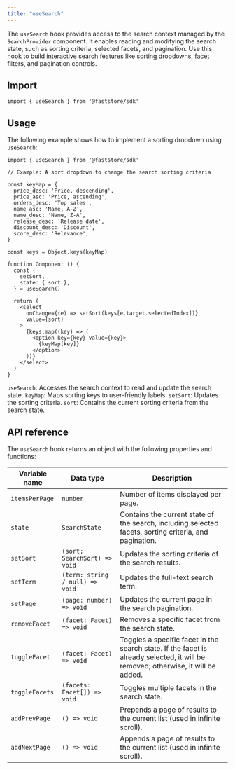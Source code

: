 ```yaml
---
title: "useSearch"
---
```


The `useSearch` hook provides access to the search context managed by the `SearchProvider` component. It enables reading and modifying the search state, such as sorting criteria, selected facets, and pagination. Use this hook to build interactive search features like sorting dropdowns, facet filters, and pagination controls.

## Import

```tsx
import { useSearch } from '@faststore/sdk'
```

## Usage

The following example shows how to implement a sorting dropdown using `useSearch`:

```tsx
import { useSearch } from '@faststore/sdk'

// Example: A sort dropdown to change the search sorting criteria

const keyMap = {
  price_desc: 'Price, descending',
  price_asc: 'Price, ascending',
  orders_desc: 'Top sales',
  name_asc: 'Name, A-Z',
  name_desc: 'Name, Z-A',
  release_desc: 'Release date',
  discount_desc: 'Discount',
  score_desc: 'Relevance',
}

const keys = Object.keys(keyMap)

function Component () {
  const {
    setSort,
    state: { sort },
  } = useSearch()

  return (
    <select
      onChange={(e) => setSort(keys[e.target.selectedIndex])}
      value={sort}
    >
      {keys.map((key) => (
        <option key={key} value={key}>
          {keyMap[key]}
        </option>
      ))}
    </select>
  )
}
```

`useSearch`: Accesses the search context to read and update the search state.
`keyMap`: Maps sorting keys to user-friendly labels.
`setSort`: Updates the sorting criteria.
`sort`: Contains the current sorting criteria from the search state.

## API reference

The `useSearch` hook returns an object with the following properties and functions:

| Variable name | Data type | Description |
| -------- | --------------- | ------------ |
| `itemsPerPage` | `number` | Number of items displayed per page. |
| `state` | `SearchState` | Contains the current state of the search, including selected facets, sorting criteria, and pagination. |
| `setSort` | `(sort: SearchSort) => void` | Updates the sorting criteria of the search results. |
| `setTerm` | `(term: string / null) => void` | Updates the full-text search term. |
| `setPage` | `(page: number) => void` | Updates the current page in the search pagination. |
| `removeFacet` | `(facet: Facet) => void` | Removes a specific facet from the search state. |
| `toggleFacet` | `(facet: Facet) => void` | Toggles a specific facet in the search state. If the facet is already selected, it will be removed; otherwise, it will be added. |
| `toggleFacets` | `(facets: Facet[]) => void` | Toggles multiple facets in the search state. |
| `addPrevPage` | `() => void` | Prepends a page of results to the current list (used in infinite scroll). |
| `addNextPage` | `() => void` | Appends a page of results to the current list (used in infinite scroll). |
